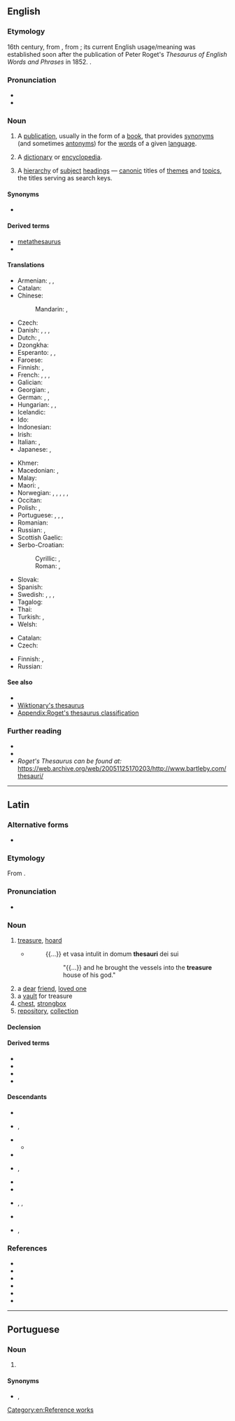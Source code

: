 {{also|Thesaurus|thésaurus}}
{{selfref|For the Wiktionary thesaurus, see [[Wiktionary:Thesaurus]]}}
==English==
{{wikipedia}}

===Etymology===
16th century, from {{bor|en|la|thēsaurus}}, from {{der|en|grc|θησαυρός||storehouse, treasure}}; its current English usage/meaning was established soon after the publication of Peter Roget's ''Thesaurus of English Words and Phrases'' in 1852. {{doublet|en|treasure}}.

===Pronunciation===
* {{IPA|en|/θɪˈsɔːɹəs/}}
* {{rhymes|en|ɔːɹəs}}

===Noun===
{{en-noun|thesauri|+|new=1}}

# A [[publication]], usually in the form of a [[book]], that provides [[synonym]]s (and sometimes [[antonym]]s) for the [[word]]s of a given [[language]].
#: {{ux|en|"Roget" is the leading brand name for a print English '''thesaurus''' that lists words under general concepts rather than just close synonyms.}}
# {{lb|en|archaic}} A [[dictionary]] or [[encyclopedia]].
# {{lb|en|information science}} A [[hierarchy]] of [[subject]] [[heading]]s — [[canonic]] titles of [[theme]]s and [[topic]]s, the titles serving as search keys.

====Synonyms====
* {{l|en|synonymicon}}

====Derived terms====
* [[metathesaurus]]
* {{l|en|thesaural}}

====Translations====
{{trans-top|book of synonyms}}
* Armenian: {{t|hy|[[հոմանիշների]] [[բառարան]]}}, {{t+|hy|թեզաուրուս}} {{qualifier|rare}}, {{t|hy|հոմանիշարան}} {{qualifier|rare}}
* Catalan: {{t|ca|diccionari de sinònims}}
* Chinese:
*: Mandarin: {{t|cmn|分類詞詞典|sc=Hani}}, {{t|cmn|分类词词典|tr=fēnlèicí cídiǎn|sc=Hani}}
* Czech: {{t|cs|tezaurus|m}}
* Danish: {{t|da|begrebsordbog|c}}, {{t|da|saggruppeordbog|c}}, {{t|da|tesaurus}}, {{t|da|synonymordbog|c}}
* Dutch: {{t+|nl|thesaurus|m}}, {{t|nl|synoniemenboek|n}}
* Dzongkha: {{t|dz|མངོན་བརྗོད}}
* Esperanto: {{t|eo|sinonimaro}}, {{t+|eo|tezaŭro}},
* Faroese: {{t|fo|samheitabók|f}}
* Finnish: {{t+|fi|synonyymisanakirja}}, {{t|fi|käsitesanakirja}}
* French: {{t+|fr|dictionnaire des synonymes}}, {{t+|fr|thésaurus|m}}, {{t|fr|dictionnaire de notions}}, {{t|fr|dictionnaire par ordre de matières}}
* Galician: {{t|gl|dicionario de sinónimos|m}}
* Georgian: {{t|ka|თეზაურუსი}}, {{t|ka|სინონიმების ლექსიკონი}}
* German: {{t+|de|Thesaurus|m}}, {{t|de|Begriffswörterbuch|n}}, {{t|de|Sachgruppenwörterbuch|n}}
* Hungarian: {{t+|hu|szinonimaszótár}}, {{t|hu|tézaurusz}}, {{t|hu|[[tematikus]] [[szókincstár]]}}
* Icelandic: {{t|is|hugtakaorðabók}}
* Ido: {{t|io|tezauro}}
* Indonesian: {{t+|id|tesaurus}}
* Irish: {{t|ga|stórchiste|m}}
* Italian: {{t|it|dizionario dei sinonimi}}, {{t+|it|tesoro|m}}
* Japanese: {{t+|ja|シソーラス|tr=shisōrasu|sc=Jpan}}, {{t|ja|類語辞典|tr=ruigo jiten|sc=Jpan}}
{{trans-mid}}
* Khmer: {{t|km|កម្រងវេវចនៈសព្ទ|tr=kamrɔɔng veivea’ca’na’ sap|sc=Khmr}}
* Macedonian: {{t|mk|теза́урус|m}}, {{t|mk|синони́мен речник|m}}
* Malay: {{t+|ms|tesaurus}}
* Maori: {{t|mi|puna kupu taurite}}, {{t|mi|punakupu}}
* Norwegian: {{t|no|begrepsordbok}}, {{t|no|begrepsklasseordbok}}, {{t|no|omgrepsordbok}}, {{t|no|omgrepsklasseordbok}}, {{t|no|tesaurus}}, {{t|no|synonymordbok|m|f}}
* Occitan: {{t-needed|oc}}
* Polish: {{t+|pl|tezaurus|m-in}}, {{t+|pl|słownik wyrazów bliskoznacznych|m}}
* Portuguese: {{t|pt|dicionário de sinónimos|m}} {{qualifier|Portugal}}, {{t|pt|dicionário de sinônimos|m}} {{qualifier|Brazil}}, {{t+|pt|tesauro|m}}, {{t+|pt|thesaurus|m}}
* Romanian: {{t|ro|dicționar de sinonime|n}}
* Russian: {{t+|ru|теза́урус}}, {{t|ru|слова́рь сино́нимов}}
* Scottish Gaelic: {{t|gd|co-fhaclair|m}}
* Serbo-Croatian:
*: Cyrillic: {{t|sh|речник синонима|m|sc=Cyrl}}, {{t|sh|тезаурус|m|sc=Cyrl}}
*: Roman: {{t|sh|rečnik sinonima|m}}, {{t+|sh|tezaurus|m}}
* Slovak: {{t|sk|tezaurus|m}}
* Spanish: {{t|es|diccionario de sinónimos|m}}
* Swedish: {{t|sv|begreppsordbok|c}}, {{t|sv|begreppsklassordbok}}, {{t+|sv|tesaurus|c}}, {{t+|sv|synonymordbok|c}}
* Tagalog: {{t|tl|talasimpanan}}
* Thai: {{t+|th|อรรถาภิธาน}}
* Turkish: {{t|tr|eşanlamlılar sözlüğü}}, {{t|tr|tesarus}}
* Welsh: {{t+|cy|thesawrws}}
{{trans-bottom}}

{{trans-top|information science: hierarchy of titles}}
* Catalan: {{t+|ca|tesaurus|m}}
* Czech: {{t|cs|tezaurus|m}}
{{trans-mid}}
* Finnish: {{t|fi|käsitesanakirja}}, {{t+|fi|tesaurus}}
* Russian: {{t|ru|предме́тный указа́тель}}
{{trans-bottom}}

====See also====
* {{l|en|ontology}}
* [[Wiktionary:Thesaurus|Wiktionary's thesaurus]]
* [[Appendix:Roget's thesaurus classification]]

===Further reading===
* {{R:Webster 1913}}
* {{R:Century 1911}}
* ''Roget's Thesaurus can be found at:'' https://web.archive.org/web/20051125170203/http://www.bartleby.com/thesauri/

[[Category:en:Reference works]]

----

==Latin==

===Alternative forms===
* {{l|la|thēnsaurus}}

===Etymology===
From {{der|la|grc|θησαυρός||storehouse, treasure}}.

===Pronunciation===
* {{la-IPA|eccl=yes|thēsaurus}}

===Noun===
{{la-noun|thēsaurus<2>}}

# [[treasure]], [[hoard]]
#* {{RQ:Vulgate|Daniel|1|2}}
#*: {{...}} et vasa intulit in domum '''thesauri''' dei sui
#*:: "{{...}} and he brought the vessels into the '''treasure''' house of his god."
# a [[dear]] [[friend]], [[loved one]]
# a [[vault]] for treasure
# [[chest]], [[strongbox]]
# [[repository]], [[collection]]

====Declension====
{{la-ndecl|thēsaurus<2>}}

====Derived terms====
* {{l|la|thēsaurārius}}
* {{l|la|thēsaurensis}}
* {{l|la|thēsaurizātor}}
* {{l|la|thēsaurizō}}

====Descendants====
{{top2}}
* {{desc|sq|thesar|bor=1}}
* {{desc|ca|tresor}}, {{desc|ca|tesaurus|bor=1|nolb=1}}
* {{desc|en|thesaurus|bor=1}}
** {{desc|cy|thesawrws|bor=1}}
* {{desc|fr|thésaurus|bor=1}}
* {{desc|it|tesauro}}, {{l|it|tesoro}}
{{mid2}}
* {{desctree|fro|tresor}}
* {{desc|pms|tesòr}}
* {{desc|pt|tesauro}}, {{l|pt|tesouro}}, {{l|pt|tesoiro}}
* {{desc|ro|tezaur}}
* {{desc|es|tesoro}}, {{desc|es|tesauro|bor=1|nolb=1}} 
{{bottom}}

===References===
* {{R:L&S}}
* {{R:Elementary Lewis}}
* {{R:du Cange}}
* {{R:Gaffiot}}
* {{R:Peck}}
* {{R:Smith's Antiquities}}

----

==Portuguese==

===Noun===
{{pt-noun|m|thesauri|pl2=thesaurus}}

# {{l|en|thesaurus}} {{gloss|dictionary of synonyms}}

====Synonyms====
* {{l|pt|dicionário de sinônimos}}, {{l|pt|tesauro}}